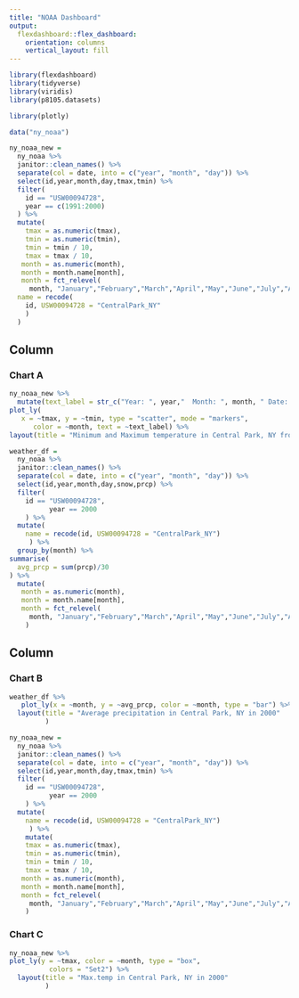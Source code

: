 ```yaml
---
title: "NOAA Dashboard"
output: 
  flexdashboard::flex_dashboard:
    orientation: columns
    vertical_layout: fill
---
```


```r
library(flexdashboard)
library(tidyverse)
library(viridis)
library(p8105.datasets)

library(plotly)
```

```r
data("ny_noaa") 

ny_noaa_new =
  ny_noaa %>%
  janitor::clean_names() %>% 
  separate(col = date, into = c("year", "month", "day")) %>%
  select(id,year,month,day,tmax,tmin) %>%
  filter(
    id == "USW00094728",
    year == c(1991:2000)
  ) %>%
  mutate(
    tmax = as.numeric(tmax),
    tmin = as.numeric(tmin),
    tmin = tmin / 10,
    tmax = tmax / 10,
   month = as.numeric(month),
   month = month.name[month],
   month = fct_relevel(
     month, "January","February","March","April","May","June","July","August","September","October","November","December"),
  name = recode(
    id, USW00094728 = "CentralPark_NY"
    )
  )
```

Column {data-width=650}
-----------------------------------------------------------------------

### Chart A

```r
ny_noaa_new %>%
  mutate(text_label = str_c("Year: ", year,"  Month: ", month, " Date: ", day)) %>% 
plot_ly(
   x = ~tmax, y = ~tmin, type = "scatter", mode = "markers",
      color = ~month, text = ~text_label) %>%
layout(title = "Minimum and Maximum temperature in Central Park, NY from 1991-2000")
```


```r
weather_df = 
  ny_noaa %>%
  janitor::clean_names() %>%
  separate(col = date, into = c("year", "month", "day")) %>%
  select(id,year,month,day,snow,prcp) %>%
  filter(
    id == "USW00094728",
          year == 2000
    ) %>%
  mutate(
    name = recode(id, USW00094728 = "CentralPark_NY")
     ) %>%
  group_by(month) %>%
summarise(
  avg_prcp = sum(prcp)/30 
) %>%
  mutate(
   month = as.numeric(month),
   month = month.name[month],
   month = fct_relevel(
     month, "January","February","March","April","May","June","July","August","September","October","November","December")
    )
```

Column {data-width=350}
-----------------------------------------------------------------------

### Chart B

```r
weather_df %>%
   plot_ly(x = ~month, y = ~avg_prcp, color = ~month, type = "bar") %>%
  layout(title = "Average precipitation in Central Park, NY in 2000"
         )
```


```r
ny_noaa_new = 
  ny_noaa %>%
  janitor::clean_names() %>%
  separate(col = date, into = c("year", "month", "day")) %>%
  select(id,year,month,day,tmax,tmin) %>%
  filter(
    id == "USW00094728",
          year == 2000
    ) %>%
  mutate(
    name = recode(id, USW00094728 = "CentralPark_NY")
     ) %>%
    mutate(
    tmax = as.numeric(tmax),
    tmin = as.numeric(tmin),
    tmin = tmin / 10,
    tmax = tmax / 10,
   month = as.numeric(month),
   month = month.name[month],
   month = fct_relevel(
     month, "January","February","March","April","May","June","July","August","September","October","November","December")
    )
```

### Chart C

```r
ny_noaa_new %>%
plot_ly(y = ~tmax, color = ~month, type = "box",
          colors = "Set2") %>%
  layout(title = "Max.temp in Central Park, NY in 2000"
         )
```

